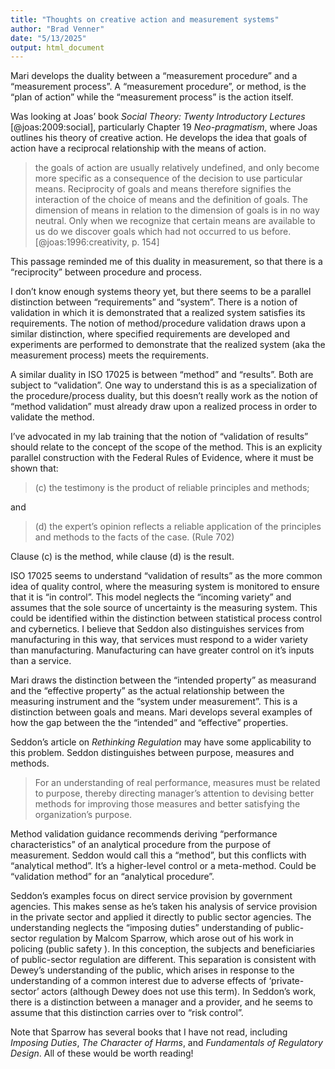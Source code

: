 ```yaml
---
title: "Thoughts on creative action and measurement systems"
author: "Brad Venner"
date: "5/13/2025"
output: html_document
---
```


Mari develops the duality between a "measurement procedure" and a "measurement process". A "measurement procedure", or method, is the "plan of action" while the "measurement process" is the action itself. 

Was looking at Joas' book *Social Theory: Twenty Introductory Lectures* [@joas:2009:social], particularly Chapter 19 *Neo-pragmatism*, where Joas outlines his theory of creative action. He develops the idea that goals of action have a reciprocal relationship with the means of action.

> the goals of action are usually relatively undefined, and only become more specific as a consequence of the decision to use particular means. Reciprocity of goals and means therefore signifies the interaction of the choice of means and the definition of goals. The dimension of means in relation to the dimension of goals is in no way neutral. Only when we recognize that certain means are available to us do we discover goals which had not occurred to us before. [@joas:1996:creativity, p. 154]

This passage reminded me of this duality in measurement, so that there is a "reciprocity" between procedure and process.

I don't know enough systems theory yet, but there seems to be a parallel distinction between "requirements" and "system". There is a notion of validation in which it is demonstrated that a realized system satisfies its requirements. The notion of method/procedure validation draws upon a similar distinction, where specified requirements are developed and experiments are performed to demonstrate that the realized system (aka the measurement process) meets the requirements.  

A similar duality in ISO 17025 is between "method" and "results". Both are subject to "validation". One way to understand this is as a specialization of the procedure/process duality, but this doesn't really work as the notion of "method validation" must already draw upon a realized process in order to validate the method.

I've advocated in my lab training that the notion of "validation of results" should relate to the concept of the scope of the method. This is an explicity parallel construction with the Federal Rules of Evidence, where it must be shown that:

> \(c\) the testimony is the product of reliable principles and methods; 

and

> \(d\) the expert's opinion reflects a reliable application of the principles and methods to the facts of the case. (Rule 702)

Clause \(c\) is the method, while clause \(d\) is the result.

ISO 17025 seems to understand "validation of results" as the more common idea of quality control, where the measuring system is monitored to ensure that it is "in control". This model neglects the "incoming variety" and assumes that the sole source of uncertainty is the measuring system. This could be identified within the distinction between statistical process control and cybernetics. I believe that Seddon also distinguishes services from manufacturing in this way, that services must respond to a wider variety than manufacturing. Manufacturing can have greater control on it's inputs than a service.   

Mari draws the distinction between the "intended property" as measurand and the "effective property" as the actual relationship between the measuring instrument and the "system under measurement". This is a distinction between goals and means. Mari develops several examples of how the gap between the the "intended" and "effective" properties. 

Seddon's article on *Rethinking Regulation* may have some applicability to this problem. Seddon distinguishes between purpose, measures and methods. 

> For an understanding of real performance, measures must be related to purpose, thereby directing manager's attention to devising better methods for improving those measures and better satisfying the organization's purpose.

Method validation guidance recommends deriving "performance characteristics" of an analytical procedure from the purpose of measurement. Seddon would call this a "method", but this conflicts with "analytical method". It's a higher-level control or a meta-method. Could be "validation method" for an "analytical procedure".

Seddon's examples focus on direct service provision by government agencies. This makes sense as he's taken his analysis of service provision in the private sector and applied it directly to public sector agencies. The understanding neglects the "imposing duties" understanding of public-sector regulation by Malcom Sparrow, which arose out of his work in policing \(public safety \). In this conception, the subjects and beneficiaries of public-sector regulation are different. This separation is consistent with Dewey's understanding of the public, which arises in response to the understanding of a common interest due to adverse effects of 'private-sector' actors \(although Dewey does not use this term\). In Seddon's work, there is a distinction between a manager and a provider, and he seems to assume that this distinction carries over to "risk control".

Note that Sparrow has several books that I have not read, including *Imposing Duties*, *The Character of Harms*, and *Fundamentals of Regulatory Design*. All of these would be worth reading!